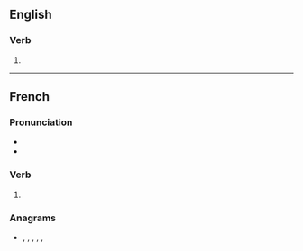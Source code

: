 ==English==

===Verb===
{{head|en|verb form}}

# {{en-third-person singular of|coure}}

----

==French==

===Pronunciation===
* {{IPA|/kuʁ/|lang=fr}}
* {{homophones|lang=fr|cour|coure|courent|courre|cours|court|courts}}

===Verb===
{{head|fr|verb form}}

# {{inflection of|courir||2|s|pres|subj|lang=fr}}

===Anagrams===
* {{l|fr|coeurs}}, {{l|fr|cœurs}}, {{l|fr|course}}, {{l|fr|coursé}}, {{l|fr|écrous}}, {{l|fr|source}}